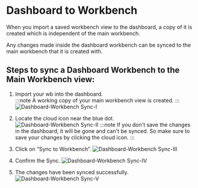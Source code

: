 # Dashboard to Workbench

When you import a saved workbench view to the dashboard, a copy of it is created which is independent of the main workbench.

Any changes made inside the dashboard workbench can be synced to the main workbench that it is created with.

## Steps to sync a Dashboard Workbench to the Main Workbench view:

1. Import your wb into the dashboard.  
   :::note
   A working copy of your main workbench view is created.
   :::
   ![Dashboard-Workbench Sync-I](./../../../assets/images/db-to-wb-1.avif)
2. Locate the cloud icon near the blue dot.  
   ![Dashboard-Workbench Sync-II](./../../../assets/images/db-to-wb-2.avif)
   :::note
   If you don't save the changes in the dashboard, it will be gone and can't be synced. So make sure to save your changes by clicking the cloud icon.
   :::
3. Click on “Sync to Workbench”.
   ![Dashboard-Workbench Sync-III](./../../../assets/images/db-to-wb-3.avif)

4. Confirm the Sync.
   ![Dashboard-Workbench Sync-IV](./../../../assets/images/db-to-wb-4.avif)

5. The changes have been synced successfully.
   ![Dashboard-Workbench Sync-V](./../../../assets/images/db-to-wb-5.avif)
